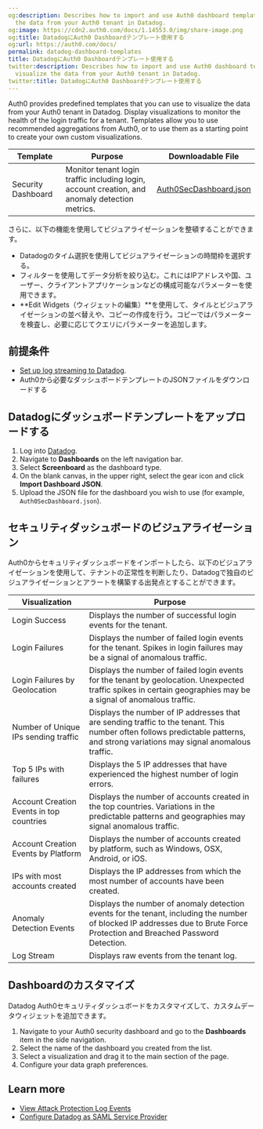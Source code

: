 ```yaml
---
og:description: Describes how to import and use Auth0 dashboard templates to visualize
  the data from your Auth0 tenant in Datadog.
og:image: https://cdn2.auth0.com/docs/1.14553.0/img/share-image.png
og:title: DatadogにAuth0 Dashboardテンプレート使用する
og:url: https://auth0.com/docs/
permalink: datadog-dashboard-templates
title: DatadogにAuth0 Dashboardテンプレート使用する
twitter:description: Describes how to import and use Auth0 dashboard templates to
  visualize the data from your Auth0 tenant in Datadog.
twitter:title: DatadogにAuth0 Dashboardテンプレート使用する
---
```


Auth0 provides predefined templates that you can use to visualize the data from your Auth0 tenant in Datadog. Display visualizations to monitor the health of the login traffic for a tenant. Templates allow you to use recommended aggregations from Auth0, or to use them as a starting point to create your own custom visualizations.

<table class="table"><thead>
<tr>
<th>Template</th>
<th>Purpose</th>
<th>Downloadable File</th>
</tr>
</thead>
<tbody>
<tr>
<td>Security Dashboard</td>
<td>Monitor tenant login traffic including login, account creation, and anomaly detection metrics.</td>
<td><a href="https://cdn.auth0.com/website/docs/logs/streams/datadog/Auth0SecurityDashboard.json">Auth0SecDashboard.json</a></td>
</tr>
</tbody>
</table>

さらに、以下の機能を使用してビジュアライゼーションを整頓することができます。

* Datadogのタイム選択を使用してビジュアライゼーションの時間枠を選択する。
* フィルターを使用してデータ分析を絞り込む。これにはIPアドレスや国、ユーザー、クライアントアプリケーションなどの構成可能なパラメーターを使用できます。
* **Edit Widgets（ウィジェットの編集）**を使用して、タイルとビジュアライゼーションの並べ替えや、コピーの作成を行う。コピーではパラメーターを検査し、必要に応じてクエリにパラメーターを追加します。

## 前提条件

* [Set up log streaming to Datadog](https://marketplace.auth0.com/integrations/datadog-log-streaming).
* Auth0から必要なダッシュボードテンプレートのJSONファイルをダウンロードする

## Datadogにダッシュボードテンプレートをアップロードする

1. Log into [Datadog](https://www.datadoghq.com/).
2. Navigate to **Dashboards** on the left navigation bar.
3. Select **Screenboard** as the dashboard type.
4. On the blank canvas, in the upper right, select the gear icon and click **Import Dashboard JSON**.
5. Upload the JSON file for the dashboard you wish to use (for example, `Auth0SecDashboard.json`).

## セキュリティダッシュボードのビジュアライゼーション

Auth0からセキュリティダッシュボードをインポートしたら、以下のビジュアライゼーションを使用して、テナントの正常性を判断したり、Datadogで独自のビジュアライゼーションとアラートを構築する出発点とすることができます。

<table class="table"><thead>
<tr>
<th>Visualization</th>
<th>Purpose</th>
</tr>
</thead>
<tbody>
<tr>
<td>Login Success</td>
<td>Displays the number of successful login events for the tenant.</td>
</tr>
<tr>
<td>Login Failures</td>
<td>Displays the number of failed login events for the tenant.  Spikes in login failures may be a signal of anomalous traffic.</td>
</tr>
<tr>
<td>Login Failures by Geolocation</td>
<td>Displays the number of failed login events for the tenant by geolocation.  Unexpected traffic spikes in certain geographies may be a signal of anomalous traffic.</td>
</tr>
<tr>
<td>Number of Unique IPs sending traffic</td>
<td>Displays the number of IP addresses that are sending traffic to the tenant.  This number often follows predictable patterns, and strong variations may signal anomalous traffic.</td>
</tr>
<tr>
<td>Top 5 IPs with failures</td>
<td>Displays the 5 IP addresses that have experienced the highest number of login errors.</td>
</tr>
<tr>
<td>Account Creation Events in top countries</td>
<td>Displays the number of accounts created in the top countries.   Variations in the predictable patterns and geographies may signal anomalous traffic.</td>
</tr>
<tr>
<td>Account Creation Events by Platform</td>
<td>Displays the number of accounts created by platform, such as Windows, OSX, Android, or iOS.</td>
</tr>
<tr>
<td>IPs with most accounts created</td>
<td>Displays the IP addresses from which the most number of accounts have been created.</td>
</tr>
<tr>
<td>Anomaly Detection Events</td>
<td>Displays the number of anomaly detection events for the tenant, including the number of blocked IP addresses due to Brute Force Protection and Breached Password Detection.</td>
</tr>
<tr>
<td>Log Stream</td>
<td>Displays raw events from the tenant log.</td>
</tr>
</tbody>
</table>

## Dashboardのカスタマイズ

Datadog Auth0セキュリティダッシュボードをカスタマイズして、カスタムデータウィジェットを追加できます。

1. Navigate to your Auth0 security dashboard and go to the **Dashboards** item in the side navigation.
2. Select the name of the dashboard you created from the list.
3. Select a visualization and drag it to the main section of the page.
4. Configure your data graph preferences.

## Learn more

* [View Attack Protection Log Events](/docs/secure/attack-protection/view-attack-protection-events)
* [Configure Datadog as SAML Service Provider](/docs/authenticate/single-sign-on/outbound-single-sign-on/configure-auth0-saml-identity-provider/configure-auth0-as-identity-provider-for-datadog)